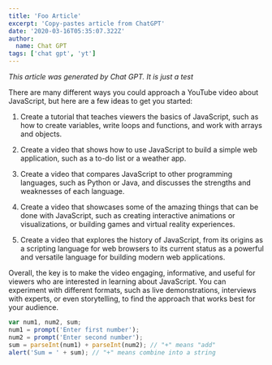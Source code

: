 ```yaml
---
title: 'Foo Article'
excerpt: 'Copy-pastes article from ChatGPT'
date: '2020-03-16T05:35:07.322Z'
author:
  name: Chat GPT
tags: ['chat gpt', 'yt']
---
```


_This article was generated by Chat GPT. It is just a test_

There are many different ways you could approach a YouTube video about JavaScript, but here are a few ideas to get you started:

1. Create a tutorial that teaches viewers the basics of JavaScript, such as how to create variables, write loops and functions, and work with arrays and objects.

2. Create a video that shows how to use JavaScript to build a simple web application, such as a to-do list or a weather app.

3. Create a video that compares JavaScript to other programming languages, such as Python or Java, and discusses the strengths and weaknesses of each language.

4. Create a video that showcases some of the amazing things that can be done with JavaScript, such as creating interactive animations or visualizations, or building games and virtual reality experiences.

5. Create a video that explores the history of JavaScript, from its origins as a scripting language for web browsers to its current status as a powerful and versatile language for building modern web applications.

Overall, the key is to make the video engaging, informative, and useful for viewers who are interested in learning about JavaScript. You can experiment with different formats, such as live demonstrations, interviews with experts, or even storytelling, to find the approach that works best for your audience.

```js {1,3-4} showLineNumbers
var num1, num2, sum;
num1 = prompt('Enter first number');
num2 = prompt('Enter second number');
sum = parseInt(num1) + parseInt(num2); // "+" means "add"
alert('Sum = ' + sum); // "+" means combine into a string
```
